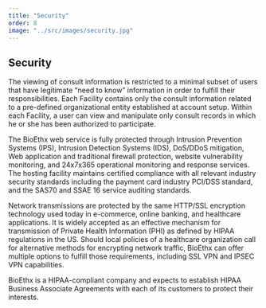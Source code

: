 ```yaml
---
title: "Security"
order: 8
image: "../src/images/security.jpg"
---
```


## Security

The viewing of consult information is restricted to a minimal subset of users that have legitimate “need to know” information in order to fulfill their responsibilities. Each Facility contains only the consult information related to a pre-defined organizational entity established at account setup. Within each Facility, a user can view and manipulate only consult records in which he or she has been authorized to participate.

The BioEthx web service is fully protected through Intrusion Prevention Systems (IPS), Intrusion Detection Systems (IDS), DoS/DDoS mitigation, Web application and traditional firewall protection, website vulnerability monitoring, and 24x7x365 operational monitoring and response services. The hosting facility maintains certified compliance with all relevant industry security standards including the payment card industry PCI/DSS standard, and the SAS70 and SSAE 16 service auditing standards.

Network transmissions are protected by the same HTTP/SSL encryption technology used today in e-commerce, online banking, and healthcare applications. It is widely accepted as an effective mechanism for transmission of Private Health Information (PHI) as defined by HIPAA regulations in the US. Should local policies of a healthcare organization call for alternative methods for encrypting network traffic, BioEthx can offer multiple options to fulfill those requirements, including SSL VPN and IPSEC VPN capabilities.

BioEthx is a HIPAA-compliant company and expects to establish HIPAA Business Associate Agreements with each of its customers to protect their interests.
